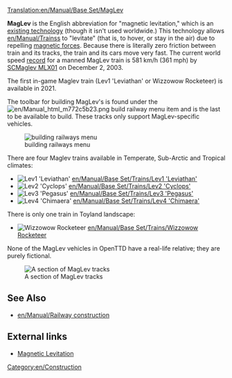 [[Translation:en/Manual/Base Set/MagLev]]
{{en/Types of railways}}

'''MagLev''' is the English abbreviation for "magnetic levitation," which is an [http://en.wikipedia.org/wiki/Maglev existing technology] (though it isn't used worldwide.) This technology allows [[en/Manual/Trains]]s to "levitate" (that is, to hover, or stay in the air) due to repelling [http://en.wikipedia.org/wiki/Magnetism magnetic forces]. Because there is literally zero friction between train and its tracks, the train and its cars move very fast. The current world speed [http://en.wikipedia.org/wiki/Land_speed_record_for_rail_vehicles#Maglev_trains record] for a manned MagLev train is 581 km/h (361 mph) by [http://en.wikipedia.org/wiki/SCMaglev SCMaglev MLX01] on December 2, 2003.

The first in-game Maglev train (Lev1 'Leviathan' or Wizzowow Rocketeer) is available in 2021.

The toolbar for building MagLev's is found under the [[File:en/Manual html m772c5b23.png]] build railway menu item and is the last to be available to build. These tracks only support MagLev-specific vehicles.

[[File:en/Openttd-rail1.png|none|building railways menu]]

There are four Maglev trains available in Temperate, Sub-Arctic and Tropical climates:
*[[File:en/Lev1leviathan.png|Lev1 'Leviathan']] [[en/Manual/Base Set/Trains/Lev1 'Leviathan']]
*[[File:en/Lev2cyclops.png|Lev2 'Cyclops']] [[en/Manual/Base Set/Trains/Lev2 'Cyclops']]
*[[File:en/Lev3pegasus.png|Lev3 'Pegasus']] [[en/Manual/Base Set/Trains/Lev3 'Pegasus']]
*[[File:en/Lev4chimaerarhead.png|Lev4 'Chimaera']] [[en/Manual/Base Set/Trains/Lev4 'Chimaera']]
There is only one train in Toyland landscape:
*[[File:en/Wizzowowrocketeer.png|Wizzowow Rocketeer]] [[en/Manual/Base Set/Trains/Wizzowow Rocketeer]]

None of the MagLev vehicles in OpenTTD have a real-life relative; they are purely fictional.

[[File:en/MaglevTemp.png|none|frame|A section of MagLev tracks]]

==See Also==
*[[en/Manual/Railway construction]]

==External links==
*[http://www.maglev.net/ Magnetic Levitation]

[[Category:en/Construction]]